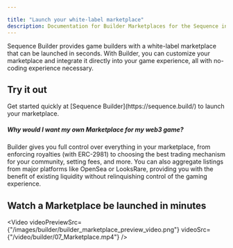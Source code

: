---

title: "Launch your white-label marketplace"
description: Documentation for Builder Marketplaces for the Sequence infrastructure stack for web3 gaming.
---



Sequence Builder provides game builders with a white-label marketplace that can be launched in seconds. With Builder, you can customize your marketplace and integrate it directly into your game experience, all with no-coding experience necessary.

## Try it out

<Note>
Get started quickly at [Sequence Builder](https://sequence.build/) to launch your marketplace.
</Note>

##### Why would I want my own Marketplace for my web3 game?

Builder gives you full control over everything in your marketplace, from enforcing royalties (with ERC-2981) to
choosing the best trading mechanism for your community, setting fees, and more.
You can also aggregate listings from major platforms like OpenSea or LooksRare, providing you with the benefit of existing liquidity without relinquishing control of the gaming experience.

## Watch a Marketplace be launched in minutes

<Video
  videoPreviewSrc={"/images/builder/builder_marketplace_preview_video.png"}
  videoSrc={"/video/builder/07_Marketplace.mp4"}
/>
